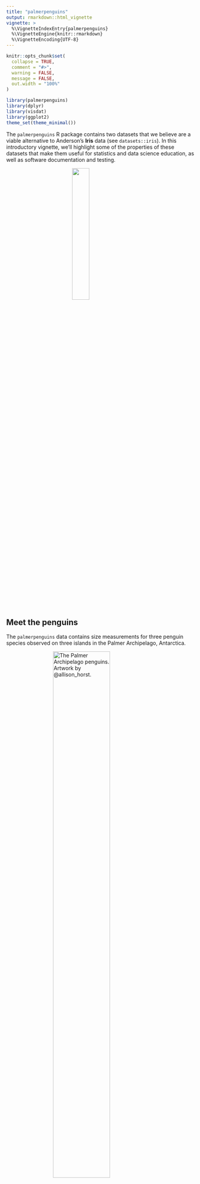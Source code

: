 ```yaml
---
title: "palmerpenguins"
output: rmarkdown::html_vignette
vignette: >
  %\VignetteIndexEntry{palmerpenguins}
  %\VignetteEngine{knitr::rmarkdown}
  %\VignetteEncoding{UTF-8}
---
```


```r
knitr::opts_chunk$set(
  collapse = TRUE,
  comment = "#>",
  warning = FALSE,
  message = FALSE,
  out.width = "100%"
)
```


```r
library(palmerpenguins)
library(dplyr)
library(visdat)
library(ggplot2)
theme_set(theme_minimal())
```

The `palmerpenguins` R package contains two datasets that we believe are a viable alternative to Anderson's **Iris** data (see `datasets::iris`). In this introductory vignette, we'll highlight some of the properties of these datasets that make them useful for statistics and data science education, as well as software documentation and testing.

<img src="../reference/figures/palmerpenguins.png" width=30% style="display:block; margin-left: auto; margin-right: auto;">

## Meet the penguins

The  `palmerpenguins` data contains size measurements for three penguin species observed on three islands in the Palmer Archipelago, Antarctica. 

<figure>
  <img src="../reference/figures/lter_penguins.png" alt="The Palmer Archipelago penguins. Artwork by @allison_horst." width=60% style="display:block; margin-left: auto; margin-right: auto;">
  <figcaption>The Palmer Archipelago penguins. Artwork by @allison_horst.</figcaption>
</figure>

\
**Aside:** That's right, developers -- [Gentoo Linux is named after penguins](https://wiki.gentoo.org/wiki/FAQ)!

These data were collected from 2007 - 2009 by Dr. Kristen Gorman with the [Palmer Station Long Term Ecological Research Program](https://pal.lternet.edu/), part of the [US Long Term Ecological Research Network](https://lternet.edu/). The data were imported directly from the [Environmental Data Initiative](https://environmentaldatainitiative.org/) (EDI) Data Portal, and are available for use by CC0 license ("No Rights Reserved") in accordance with the [Palmer Station Data Policy](https://pal.lternet.edu/data/policies). 

## Installation

<!--You can install the released version of palmerpenguins from [CRAN](https://CRAN.R-project.org) with:

``` r
install.packages("palmerpenguins")
```
-->

You can install the development version from
[GitHub](https://github.com/) with:

```r
# install.packages("remotes")
remotes::install_github("allisonhorst/palmerpenguins")
```

## The **palmerpenguins** package

This package contains two datasets. Here, we'll focus on a curated subset of the raw data in the package named `palmerpenguins::penguins`, which can serve as an out-of-the-box alternative to `datasets::iris`.

The raw data, accessed from the [Environmental Data Initiative](https://environmentaldatainitiative.org/) (see full data citations below), is also available as `palmerpenguins::penguins_raw`.

The curated `palmerpenguins::penguins` dataset contains `r ncol(penguins)` variables (n = `r nrow(penguins)` penguins):

-   `species`: a factor denoting the penguin species (Adelie, Chinstrap, or Gentoo)
-   `island`: a factor denoting the island (in Palmer Archipelago, Antarctica) where observed (Biscoe, Dream, or Torgersen)
-   `bill_length_mm`: a number denoting length of the dorsal ridge of penguin bill (millimeters)
-   `bill_depth_mm`: a number denoting the depth of the penguin bill (millimeters)
-   `flipper_length_mm`: an integer denoting penguin flipper length (millimeters)
-   `body_mass_g`: an integer denoting penguin body mass (grams)
-   `sex`: a factor denoting penguin sex (male, female)

```r
glimpse(penguins)
```

Be aware that there is a small number of `NA` values (n~missing~ = 19):

```r
visdat::vis_dat(penguins)
```

The `palmerpenguins::penguins` data contains `r sum(complete.cases(penguins))` complete cases, with missing values (n~missing~ = `r sum(is.na(penguins))`, or `r round(100*sum(is.na(penguins))/(7*344),2)` % of all values) indicated by `NA` throughout. 

## Highlights

We don't want to ruin all the fun exploration, visualization, and potential analyses, so below are just a few examples to get you quickly waddling along with *penguins*. You can check out more in `vignette("examples")`.

```r

```

### Exploring factors

The `penguins` data has 3 factor variables: `island`, `species`, and `sex`.

```r
# Count penguins for each species / island
penguins %>%
  count(species, island, .drop = FALSE)
```

```r
ggplot(penguins, aes(x = island, fill = species)) +
  geom_bar(alpha = 0.8) +
  scale_fill_manual(values = c("darkorange","purple","cyan4"), 
                    guide = FALSE) +
  theme_minimal() +
  facet_wrap(~species, ncol = 1) +
  coord_flip()
```

```r
# Count penguins for each species / sex
penguins %>%
  count(species, sex, .drop = FALSE)
```

```r
ggplot(penguins, aes(x = sex, fill = species)) +
  geom_bar(alpha = 0.8) +
  scale_fill_manual(values = c("darkorange","purple","cyan4"), 
                    guide = FALSE) +
  theme_minimal() +
  facet_wrap(~species, ncol = 1) +
  coord_flip()
```


### Exploring scatterplots

```r
# Scatterplot example 1: penguin flipper length versus body mass
ggplot(data = penguins, aes(x = flipper_length_mm, y = body_mass_g)) +
  geom_point(aes(color = species, 
                 shape = species),
             size = 2) +
  scale_color_manual(values = c("darkorange","darkorchid","cyan4")) 

# Scatterplot example 2: penguin bill length versus bill depth
ggplot(data = penguins, aes(x = bill_length_mm, y = bill_depth_mm)) +
  geom_point(aes(color = species, 
                 shape = species),
             size = 2)  +
  scale_color_manual(values = c("darkorange","darkorchid","cyan4"))
```

### Exploring correlations

Also see `vignette("pca")` for an example using principal components analysis.

```r
penguins %>%
  select(species, where(is.numeric)) %>% 
  GGally::ggpairs(aes(color = species)) +
  scale_colour_manual(values = c("darkorange","purple","cyan4")) +
  scale_fill_manual(values = c("darkorange","purple","cyan4"))
```

```r
ggsave("vignettes/penguin-ggpairs.png", width = 8)
```

```r
knitr::include_graphics("penguin-ggpairs.png")
```


### Exploring distributions

```r
# Jitter plot example: bill length by species
ggplot(data = penguins, aes(x = species, y = bill_length_mm)) +
  geom_jitter(aes(color = species),
              width = 0.1, 
              alpha = 0.7,
              show.legend = FALSE) +
  scale_color_manual(values = c("darkorange","darkorchid","cyan4"))

# Histogram example: flipper length by species
ggplot(data = penguins, aes(x = flipper_length_mm)) +
  geom_histogram(aes(fill = species), alpha = 0.5, position = "identity") +
  scale_fill_manual(values = c("darkorange","darkorchid","cyan4"))
```


### More

See more examples in  `vignette("examples")`, `vignette("pca")`, and `vignette("user_contributions")`, or contribute your own!

## Citation & data access

Data are from:

```r
citation("palmerpenguins")
```

The original article can be accessed here:

<https://doi.org/10.1371/journal.pone.0090081>


And the data can be accessed directly via the [Environmental Data Initiative](https://environmentaldatainitiative.org/):

**Adélie penguins:**

-   Palmer Station Antarctica LTER and K. Gorman, 2020. Structural size measurements and isotopic signatures of foraging among adult male and female Adélie penguins (*Pygoscelis adeliae*) nesting along the Palmer Archipelago near Palmer Station, 2007-2009 ver 5. Environmental Data Initiative. <https://doi.org/10.6073/pasta/98b16d7d563f265cb52372c8ca99e60f> (Accessed 2020-06-08).

**Gentoo penguins:**

-   Palmer Station Antarctica LTER and K. Gorman, 2020. Structural size measurements and isotopic signatures of foraging among adult male and female Gentoo penguin (*Pygoscelis papua*) nesting along the Palmer Archipelago near Palmer Station, 2007-2009 ver 5. Environmental Data Initiative. <https://doi.org/10.6073/pasta/7fca67fb28d56ee2ffa3d9370ebda689> (Accessed 2020-06-08).

**Chinstrap penguins:**

-   Palmer Station Antarctica LTER and K. Gorman, 2020. Structural size measurements and isotopic signatures of foraging among adult male and female Chinstrap penguin (*Pygoscelis antarcticus*) nesting along the Palmer Archipelago near Palmer Station, 2007-2009 ver 6. Environmental Data Initiative. <https://doi.org/10.6073/pasta/c14dfcfada8ea13a17536e73eb6fbe9e> (Accessed 2020-06-08).

Have fun with the Palmer Archipelago penguins!




